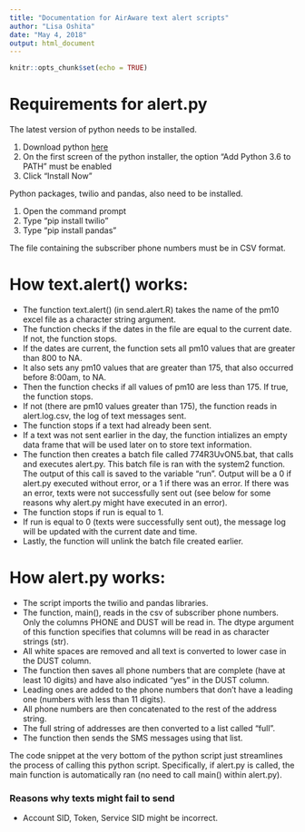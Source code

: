```yaml
---
title: "Documentation for AirAware text alert scripts"
author: "Lisa Oshita"
date: "May 4, 2018"
output: html_document
---
```


```r
knitr::opts_chunk$set(echo = TRUE)
```

# Requirements for alert.py

The latest version of python needs to be installed.

1. Download python [here](https://www.python.org/downloads/)
2. On the first screen of the python installer, the option "Add Python 3.6 to PATH" must be enabled
3. Click "Install Now"

Python packages, twilio and pandas, also need to be installed.

1. Open the command prompt
2. Type "pip install twilio"
3. Type "pip install pandas"

The file containing the subscriber phone numbers must be in CSV format.



# How text.alert() works:

* The function text.alert() (in send.alert.R) takes the name of the pm10 excel file as a character string argument.
* The function checks if the dates in the file are equal to the current date. If not, the function stops.
* If the dates are current, the function sets all pm10 values that are greater than 800 to NA.
* It also sets any pm10 values that are greater than 175, that also occurred before 8:00am, to NA.
* Then the function checks if all values of pm10 are less than 175. If true, the function stops. 
* If not (there are pm10 values greater than 175), the function reads in alert.log.csv, the log of text messages sent. 
* The function stops if a text had already been sent.  
* If a text was not sent earlier in the day, the function intializes an empty data frame that will be used later on to store text information. 
* The function then creates a batch file called 774R3UvON5.bat, that calls and executes alert.py. This batch file is ran with the system2 function. The output of this call is saved to the variable "run". Output will be a 0 if alert.py executed without error, or a 1 if there was an error. If there was an error, texts were not successfully sent out (see below for some reasons why alert.py might have executed in an error).
* The function stops if run is equal to 1. 
* If run is equal to 0 (texts were successfully sent out), the message log will be updated with the current date and time. 
* Lastly, the function will unlink the batch file created earlier. 



# How alert.py works: 

* The script imports the twilio and pandas libraries.
* The function, main(), reads in the csv of subscriber phone numbers. Only the columns PHONE and DUST will be read in. The dtype argument of this function specifies that columns will be read in as character strings (str). 
* All white spaces are removed and all text is converted to lower case in the DUST column.
* The function then saves all phone numbers that are complete (have at least 10 digits) and have also indicated "yes" in the DUST column. 
* Leading ones are added to the phone numbers that don't have a leading one (numbers with less than 11 digits).
* All phone numbers are then concatenated to the rest of the address string. 
* The full string of addresses are then converted to a list called "full". 
* The function then sends the SMS messages using that list. 

The code snippet at the very bottom of the python script just streamlines the process of calling this python script. Specifically, if alert.py is called, the main function is automatically ran (no need to call main() within alert.py). 



### Reasons why texts might fail to send

* Account SID, Token, Service SID might be incorrect.


